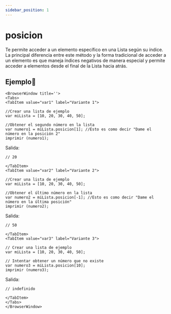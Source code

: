 ```yaml
---
sidebar_position: 1
---
```



# posicion

Te permite acceder a un elemento específico en una Lista según su índice. La principal diferencia entre este método y la forma tradicional de acceder a un elemento es que maneja índices negativos de manera especial y permite acceder a elementos desde el final de la Lista hacia atrás.

## Ejemplo📝

```mdx-code-block
<BrowserWindow title=''>
<Tabs>
<TabItem value="var1" label="Variante 1">
```

```dummy
//Crear una lista de ejemplo
var miLista = [10, 20, 30, 40, 50];

//Obtener el segundo número en la lista
var numero1 = miLista.posicion[1]; //Esto es como decir "Dame el número en la posición 2"
imprimir (numero1);
```
Salida:

```dummy
// 20
```

```mdx-code-block
</TabItem>
<TabItem value="var2" label="Variante 2">
```
```dummy
//Crear una lista de ejemplo
var miLista = [10, 20, 30, 40, 50];

//Obtener el último número en la lista
var numero2 = miLista.posicion[-1]; //Esto es como decir "Dame el número en la última posición"
imprimir (numero2);
```
Salida:
```dummy
// 50
```
```mdx-code-block
</TabItem>
<TabItem value="var3" label="Variante 3">
```
```dummy
// Crear una lista de ejemplo
var miLista = [10, 20, 30, 40, 50];

// Intentar obtener un número que no existe
var numero3 = miLista.posicion[10];
imprimir (numero3);
```
Salida:
```dummy
// indefinido
```
```mdx-code-block
</TabItem>
</Tabs>
</BrowserWindow>
```